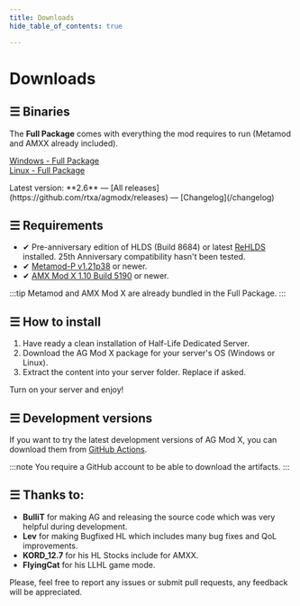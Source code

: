 ```yaml
---
title: Downloads
hide_table_of_contents: true

---
```

# Downloads

## ☰ Binaries

The **Full Package** comes with everything the mod requires to run (Metamod and AMXX already included).

<a class="button button--block button--outline button--primary button--lg" href="https://github.com/rtxa/agmodx/releases/download/2.6/agmodx-2.6-full-windows.zip"><InlineIcon icon="mingcute:windows-fill" /> Windows - Full Package</a>  
<a class="button button--block button--outline button--primary button--lg" href="https://github.com/rtxa/agmodx/releases/download/2.6/agmodx-2.6-full-linux.zip"><InlineIcon icon="mingcute:linux-fill" /> Linux - Full Package</a>  

<p class="text--center">Latest version: **2.6** — [All releases](https://github.com/rtxa/agmodx/releases) — [Changelog](/changelog)</p>

## ☰ Requirements

* ✔ Pre-anniversary edition of HLDS (Build 8684) or latest [ReHLDS](https://github.com/dreamstalker/rehlds/releases) installed. 25th Anniversary compatibility hasn't been tested.  
* ✔ [Metamod-P v1.21p38](https://github.com/jkivilin/metamod-p/releases) or newer.  
* ✔ [AMX Mod X 1.10 Build 5190](https://www.amxmodx.org/downloads-new.php) or newer.

:::tip
Metamod and AMX Mod X are already bundled in the Full Package.
:::

## ☰ How to install

1. Have ready a clean installation of Half-Life Dedicated Server.
2. Download the AG Mod X package for your server's OS (Windows or Linux).
3. Extract the content into your server folder. Replace if asked.
   
Turn on your server and enjoy!

## ☰ Development versions

If you want to try the latest development versions of AG Mod X, you can download them from [GitHub Actions](https://github.com/rtxa/agmodx/actions/workflows/amxx.yml). 

:::note
You require a GitHub account to be able to download the artifacts.
:::

## ☰ Thanks to:

* **BulliT** for making AG and releasing the source code which was very helpful during development.
* **Lev** for making Bugfixed HL which includes many bug fixes and QoL improvements.
* **KORD_12.7** for his HL Stocks include for AMXX.
* **FlyingCat** for his LLHL game mode.

Please, feel free to report any issues or submit pull requests, any feedback will be appreciated.
